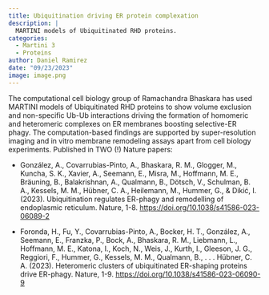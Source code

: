 ```yaml
---
title: Ubiquitination driving ER protein complexation
description: |
  MARTINI models of Ubiquitinated RHD proteins.
categories:
  - Martini 3
  - Proteins
author: Daniel Ramirez
date: "09/23/2023"
image: image.png
---
```


The computational cell biology group of Ramachandra Bhaskara has used MARTINI models of Ubiquitinated RHD proteins to show volume exclusion and non-specific Ub-Ub interactions driving the formation of homomeric and heteromeric complexes on ER membranes boosting selective-ER phagy. The computation-based findings are supported by super-resolution imaging and in vitro membrane remodeling assays apart from cell biology experiments. Published in TWO (!) Nature papers:
 
- González, A., Covarrubias-Pinto, A., Bhaskara, R. M., Glogger, M., Kuncha, S. K., Xavier, A., Seemann, E., Misra, M., Hoffmann, M. E., Bräuning, B., Balakrishnan, A., Qualmann, B., Dötsch, V., Schulman, B. A., Kessels, M. M., Hübner, C. A., Heilemann, M., Hummer, G., & Dikić, I. (2023). Ubiquitination regulates ER-phagy and remodelling of endoplasmic reticulum. Nature, 1-8. [https://doi.org/10.1038/s41586-023-06089-2](https://doi.org/10.1038/s41586-023-06089-2)

- Foronda, H., Fu, Y., Covarrubias-Pinto, A., Bocker, H. T., González, A., Seemann, E., Franzka, P., Bock, A., Bhaskara, R. M., Liebmann, L., Hoffmann, M. E., Katona, I., Koch, N., Weis, J., Kurth, I., Gleeson, J. G., Reggiori, F., Hummer, G., Kessels, M. M., Qualmann, B., . . . Hübner, C. A. (2023). Heteromeric clusters of ubiquitinated ER-shaping proteins drive ER-phagy. Nature, 1-9. [https://doi.org/10.1038/s41586-023-06090-9](https://doi.org/10.1038/s41586-023-06090-9)

